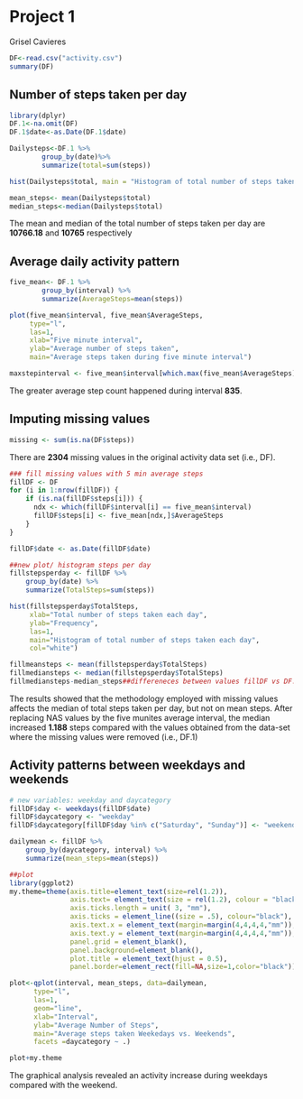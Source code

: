 # Project 1
Grisel Cavieres

```r
DF<-read.csv("activity.csv")
summary(DF)
```

## Number of steps taken per day                

```r
library(dplyr)
DF.1<-na.omit(DF)
DF.1$date<-as.Date(DF.1$date)
```

```r
Dailysteps<-DF.1 %>% 
        group_by(date)%>% 
        summarize(total=sum(steps))

hist(Dailysteps$total, main = "Histogram of total number of steps taken each day", xlab="Total number of steps taken each day", ylab="Frequency", col="white", las=1)

mean_steps<- mean(Dailysteps$total)
median_steps<-median(Dailysteps$total)
```

The mean and median of the total number of steps taken per day are **10766.18** and **10765** respectively

## Average daily activity pattern

```r
five_mean<- DF.1 %>% 
        group_by(interval) %>% 
        summarize(AverageSteps=mean(steps))
```


```r

plot(five_mean$interval, five_mean$AverageSteps, 
     type="l",
     las=1,
     xlab="Five minute interval",
     ylab="Average number of steps taken",
     main="Average steps taken during five minute interval")

maxstepinterval <- five_mean$interval[which.max(five_mean$AverageSteps)]
```

The greater average step count happened during interval **835**.

## Imputing missing values
```r
missing <- sum(is.na(DF$steps))
```
There are **2304** missing values in the original activity data set (i.e., DF).

```r

### fill missing values with 5 min average steps
fillDF <- DF
for (i in 1:nrow(fillDF)) {
    if (is.na(fillDF$steps[i])) {
      ndx <- which(fillDF$interval[i] == five_mean$interval)
      fillDF$steps[i] <- five_mean[ndx,]$AverageSteps
    }
}

fillDF$date <- as.Date(fillDF$date)

##new plot/ histogram steps per day
fillstepsperday <- fillDF %>% 
    group_by(date) %>% 
    summarize(TotalSteps=sum(steps))

hist(fillstepsperday$TotalSteps, 
     xlab="Total number of steps taken each day", 
     ylab="Frequency", 
     las=1,
     main="Histogram of total number of steps taken each day",
     col="white")

fillmeansteps <- mean(fillstepsperday$TotalSteps)
fillmediansteps <- median(fillstepsperday$TotalSteps)
fillmediansteps-median_steps##differeneces between values fillDF vs DF.1
```

The results showed that the methodology employed with missing values affects the median of total steps taken per day, but not on mean steps. After replacing NAS values by the five munites average interval, the median increased **1.188** steps compared with the values obtained from the data-set where  the missing values were removed (i.e., DF.1)

## Activity patterns between weekdays and weekends

```r
# new variables: weekday and daycategory
fillDF$day <- weekdays(fillDF$date)
fillDF$daycategory <- "weekday"
fillDF$daycategory[fillDF$day %in% c("Saturday", "Sunday")] <- "weekend"

dailymean <- fillDF %>%
    group_by(daycategory, interval) %>%
    summarize(mean_steps=mean(steps))

##plot
library(ggplot2)
my.theme=theme(axis.title=element_text(size=rel(1.2)),
               axis.text= element_text(size = rel(1.2), colour = "black"),
               axis.ticks.length = unit( 3, "mm"),
               axis.ticks = element_line((size = .5), colour="black"),
               axis.text.x = element_text(margin=margin(4,4,4,4,"mm")),
               axis.text.y = element_text(margin=margin(4,4,4,4,"mm")),
               panel.grid = element_blank(),
               panel.background=element_blank(),
               plot.title = element_text(hjust = 0.5),
               panel.border=element_rect(fill=NA,size=1,color="black"))

plot<-qplot(interval, mean_steps, data=dailymean,
      type="l",
      las=1,
      geom="line",
      xlab="Interval",
      ylab="Average Number of Steps",
      main="Average steps taken Weekedays vs. Weekends",
      facets =daycategory ~ .)

plot+my.theme

```

The graphical analysis revealed an activity increase during weekdays compared with the weekend.   





